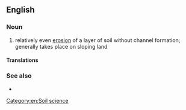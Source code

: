 {{also|sheet-erosion}}
==English==

===Noun===
{{en-noun|?}}

# {{lb|en|geology}} relatively even [[erosion]] of a layer of soil without channel formation; generally takes place on sloping land
#: {{syn|en|sheet wash}}

====Translations====
{{trans-top|relatively even erosion of a layer of soil without channel formation}}
{{trans-mid}}
{{trans-bottom}}

===See also===
* {{l|en|splash erosion}}

[[Category:en:Soil science]]
